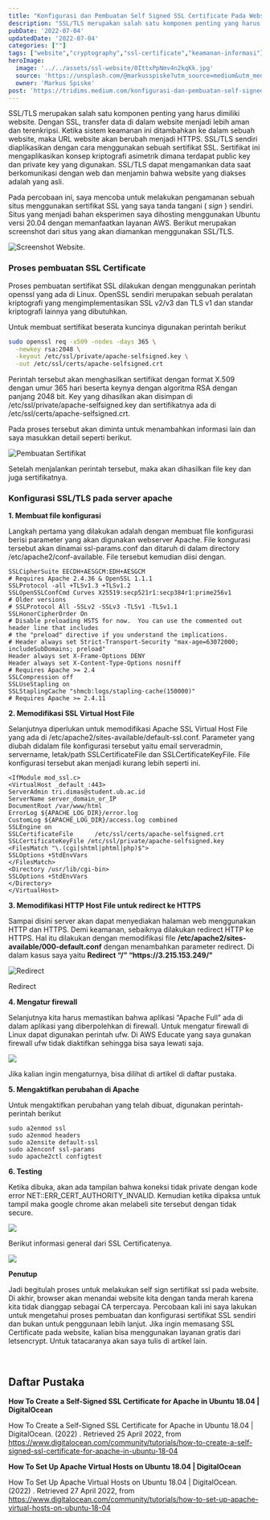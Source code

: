 ```yaml
---
title: "Konfigurasi dan Pembuatan Self Signed SSL Certificate Pada Website"
description: "SSL/TLS merupakan salah satu komponen penting yang harus dimiliki website. Dengan SSL, transfer data di dalam website menjadi lebih aman dan terenkripsi. Ketika sistem keamanan ini ditambahkan ke dalam sebuah website, maka URL website akan berubah menjadi HTTPS."
pubDate: '2022-07-04'
updatedDate: '2022-07-04'
categories: [""]
tags: ["website","cryptography","ssl-certificate","keamanan-informasi"]
heroImage: 
  image: '../../assets/ssl-website/0IttxPpNmv4n2kqKk.jpg'
  source: 'https://unsplash.com/@markusspiske?utm_source=medium&utm_medium=referral'
  owner: 'Markus Spiske'
post: 'https://tridims.medium.com/konfigurasi-dan-pembuatan-self-signed-ssl-certificate-pada-website-ssl-website'
---
```


SSL/TLS merupakan salah satu komponen penting yang harus dimiliki website\. Dengan SSL, transfer data di dalam website menjadi lebih aman dan terenkripsi\. Ketika sistem keamanan ini ditambahkan ke dalam sebuah website, maka URL website akan berubah menjadi HTTPS\. SSL/TLS sendiri diaplikasikan dengan cara menggunakan sebuah sertifikat SSL\. Sertifikat ini mengaplikasikan konsep kriptografi asimetrik dimana terdapat public key dan private key yang digunakan\. SSL/TLS dapat mengamankan data saat berkomunikasi dengan web dan menjamin bahwa website yang diakses adalah yang asli\.

Pada percobaan ini, saya mencoba untuk melakukan pengamanan sebuah situs menggunakan sertifikat SSL yang saya tanda tangani \( _sign_ \) sendiri\. Situs yang menjadi bahan eksperimen saya dihosting menggunakan Ubuntu versi 20\.04 dengan memanfaatkan layanan AWS\. Berikut merupakan screenshot dari situs yang akan diamankan menggunakan SSL/TLS\.


![Screenshot Website\.](../../assets/ssl-website/0D24to4xa1WrXifq.png)

### Proses pembuatan SSL Certificate

Proses pembuatan sertifikat SSL dilakukan dengan menggunakan perintah openssl yang ada di Linux\. OpenSSL sendiri merupakan sebuah peralatan kriptografi yang mengimplementasikan SSL v2/v3 dan TLS v1 dan standar kriptografi lainnya yang dibutuhkan\.

Untuk membuat sertifikat beserata kuncinya digunakan perintah berikut

```bash
sudo openssl req -x509 -nodes -days 365 \
  -newkey rsa:2048 \
  -keyout /etc/ssl/private/apache-selfsigned.key \
  -out /etc/ssl/certs/apache-selfsigned.crt
```

Perintah tersebut akan menghasilkan sertifikat dengan format X\.509 dengan umur 365 hari beserta keynya dengan algoritma RSA dengan panjang 2048 bit\. Key yang dihasilkan akan disimpan di /etc/ssl/private/apache\-selfsigned\.key dan sertifikatnya ada di /etc/ssl/certs/apache\-selfsigned\.crt\.

Pada proses tersebut akan diminta untuk menambahkan informasi lain dan saya masukkan detail seperti berikut\.


![Pembuatan Sertifikat](../../assets/ssl-website/0Yfql4p3u1EeAxZl2.png)

Setelah menjalankan perintah tersebut, maka akan dihasilkan file key dan juga sertifikatnya\.

### Konfigurasi SSL/TLS pada server apache

**1\. Membuat file konfigurasi**


Langkah pertama yang dilakukan adalah dengan membuat file konfigurasi berisi parameter yang akan digunakan webserver Apache\. File kongurasi tersebut akan dinamai ssl\-params\.conf dan ditaruh di dalam directory /etc/apache2/conf\-available\. File tersebut kemudian diisi dengan\.

```
SSLCipherSuite EECDH+AESGCM:EDH+AESGCM
# Requires Apache 2.4.36 & OpenSSL 1.1.1
SSLProtocol -all +TLSv1.3 +TLSv1.2
SSLOpenSSLConfCmd Curves X25519:secp521r1:secp384r1:prime256v1
# Older versions
# SSLProtocol All -SSLv2 -SSLv3 -TLSv1 -TLSv1.1
SSLHonorCipherOrder On
# Disable preloading HSTS for now.  You can use the commented out header line that includes
# the "preload" directive if you understand the implications.
# Header always set Strict-Transport-Security "max-age=63072000; includeSubDomains; preload"
Header always set X-Frame-Options DENY
Header always set X-Content-Type-Options nosniff
# Requires Apache >= 2.4
SSLCompression off
SSLUseStapling on
SSLStaplingCache "shmcb:logs/stapling-cache(150000)"
# Requires Apache >= 2.4.11
```

**2\. Memodifikasi SSL Virtual Host File**

Selanjutnya diperlukan untuk memodifikasi Apache SSL Virtual Host File yang ada di /etc/apache2/sites\-available/default\-ssl\.conf\. Parameter yang diubah didalam file konfigurasi tersebut yaitu email serveradmin, servername, letak/path SSLCertificateFile dan SSLCertificateKeyFile\. File konfigurasi tersebut akan menjadi kurang lebih seperti ini\.
```
<IfModule mod_ssl.c>
<VirtualHost _default_:443>
ServerAdmin tri.dimas@student.ub.ac.id
ServerName server_domain_or_IP
DocumentRoot /var/www/html
ErrorLog ${APACHE_LOG_DIR}/error.log
CustomLog ${APACHE_LOG_DIR}/access.log combined
SSLEngine on
SSLCertificateFile      /etc/ssl/certs/apache-selfsigned.crt
SSLCertificateKeyFile /etc/ssl/private/apache-selfsigned.key
<FilesMatch "\.(cgi|shtml|phtml|php)$">
SSLOptions +StdEnvVars
</FilesMatch>
<Directory /usr/lib/cgi-bin>
SSLOptions +StdEnvVars
</Directory>
</VirtualHost>
```

**3\. Memodifikasi HTTP Host File untuk redirect ke HTTPS**

Sampai disini server akan dapat menyediakan halaman web menggunakan HTTP dan HTTPS\. Demi keamanan, sebaiknya dilakukan redirect HTTP ke HTTPS\. Hal itu dilakukan dengan memodifikasi file **/etc/apache2/sites\-available/000\-default\.conf** dengan menambahkan parameter redirect\. Di dalam kasus saya yaitu **Redirect “/” “https://3\.215\.153\.249/"**


![Redirect](../../assets/ssl-website/0cSEMVQja06iReyt.png)

Redirect

**4\. Mengatur firewall**

Selanjutnya kita harus memastikan bahwa aplikasi “Apache Full” ada di dalam aplikasi yang diberpolehkan di firewall\. Untuk mengatur firewall di Linux dapat digunakan perintah ufw\. Di AWS Educate yang saya gunakan firewall ufw tidak diaktifkan sehingga bisa saya lewati saja\.


![](../../assets/ssl-website/0wo3vkKClL0xVfpAS.png)


Jika kalian ingin mengaturnya, bisa dilihat di artikel di daftar pustaka\.

**5\. Mengaktifkan perubahan di Apache**

Untuk mengaktifkan perubahan yang telah dibuat, digunakan perintah\-perintah berikut
```
sudo a2enmod ssl
sudo a2enmod headers
sudo a2ensite default-ssl
sudo a2enconf ssl-params
sudo apache2ctl configtest
```

**6\. Testing**

Ketika dibuka, akan ada tampilan bahwa koneksi tidak private dengan kode error NET::ERR\_CERT\_AUTHORITY\_INVALID\. Kemudian ketika dipaksa untuk tampil maka google chrome akan melabeli site tersebut dengan tidak secure\.


![](../../assets/ssl-website/0frHR0gAy6gwznMKo.png)


Berikut informasi general dari SSL Certificatenya\.


![](../../assets/ssl-website/0HBuGM15C0Rodpuk.png)


**Penutup**

Jadi begitulah proses untuk melakukan self sign sertifikat ssl pada website\. Di akhir, browser akan menandai website kita dengan tanda merah karena kita tidak dianggap sebagai CA terpercaya\. Percobaan kali ini saya lakukan untuk mengetahui proses pembuatan dan konfigurasi sertifikat SSL sendiri dan bukan untuk penggunaan lebih lanjut\. Jika ingin memasang SSL Certificate pada website, kalian bisa menggunakan layanan gratis dari letsencrypt\. Untuk tatacaranya akan saya tulis di artikel lain\.

<br />

## Daftar Pustaka

**How To Create a Self\-Signed SSL Certificate for Apache in Ubuntu 18\.04 \| DigitalOcean**

How To Create a Self\-Signed SSL Certificate for Apache in Ubuntu 18\.04 \| DigitalOcean\. \(2022\) \. Retrieved 25 April 2022, from [https://www\.digitalocean\.com/community/tutorials/how\-to\-create\-a\-self\-signed\-ssl\-certificate\-for\-apache\-in\-ubuntu\-18\-04](https://www.digitalocean.com/community/tutorials/how-to-create-a-self-signed-ssl-certificate-for-apache-in-ubuntu-18-04)

**How To Set Up Apache Virtual Hosts on Ubuntu 18\.04 \| DigitalOcean**

How To Set Up Apache Virtual Hosts on Ubuntu 18\.04 \| DigitalOcean\. \(2022\) \. Retrieved 27 April 2022, from [https://www\.digitalocean\.com/community/tutorials/how\-to\-set\-up\-apache\-virtual\-hosts\-on\-ubuntu\-18\-04](https://www.digitalocean.com/community/tutorials/how-to-set-up-apache-virtual-hosts-on-ubuntu-18-04)


